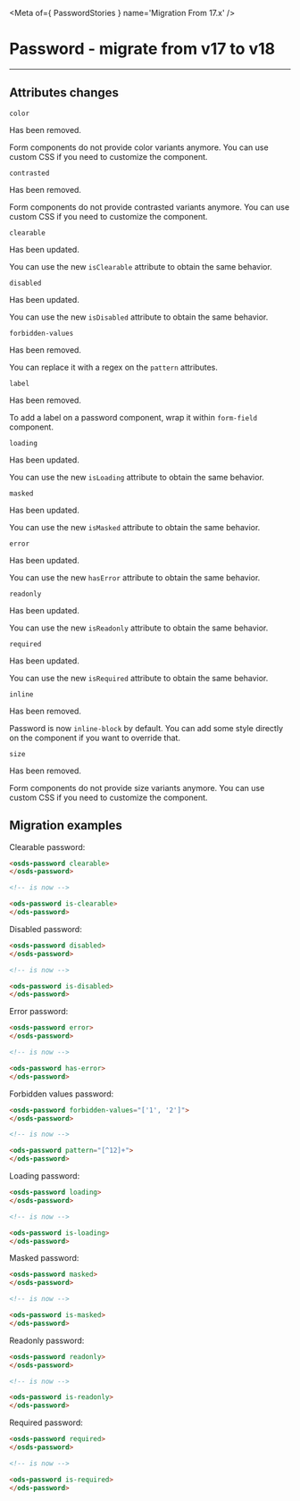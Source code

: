 
<Meta of={ PasswordStories } name='Migration From 17.x' />

# Password - migrate from v17 to v18
----

## Attributes changes

`color ` <ods-badge size="sm" color="critical" label="Removed"></ods-badge>

Has been removed.

Form components do not provide color variants anymore.
You can use custom CSS if you need to customize the component.

`contrasted` <ods-badge size="sm" color="critical" label="Removed"></ods-badge>

Has been removed.

Form components do not provide contrasted variants anymore.
You can use custom CSS if you need to customize the component.

`clearable` <ods-badge size="sm" label="Updated"></ods-badge>

Has been updated.

You can use the new `isClearable` attribute to obtain the same behavior.

`disabled` <ods-badge size="sm" label="Updated"></ods-badge>

Has been updated.

You can use the new `isDisabled` attribute to obtain the same behavior.

`forbidden-values` <ods-badge size="sm" color="critical" label="Removed"></ods-badge>

Has been removed.

You can replace it with a regex on the `pattern` attributes.

`label` <ods-badge size="sm" color="critical" label="Removed"></ods-badge>

Has been removed.

To add a label on a password component, wrap it within `form-field` component.

`loading` <ods-badge size="sm" label="Updated"></ods-badge>

Has been updated.

You can use the new `isLoading` attribute to obtain the same behavior.

`masked` <ods-badge size="sm" label="Updated"></ods-badge>

Has been updated.

You can use the new `isMasked` attribute to obtain the same behavior.

`error` <ods-badge size="sm" label="Updated"></ods-badge>

Has been updated.

You can use the new `hasError` attribute to obtain the same behavior.

`readonly` <ods-badge size="sm" label="Updated"></ods-badge>

Has been updated.

You can use the new `isReadonly` attribute to obtain the same behavior.

`required` <ods-badge size="sm" label="Updated"></ods-badge>

Has been updated.

You can use the new `isRequired` attribute to obtain the same behavior.

`inline` <ods-badge size="sm" color="critical" label="Removed"></ods-badge>

Has been removed.

Password is now `inline-block` by default.
You can add some style directly on the component if you want to override that.

`size ` <ods-badge size="sm" color="critical" label="Removed"></ods-badge>

Has been removed.

Form components do not provide size variants anymore.
You can use custom CSS if you need to customize the component.

## Migration examples

Clearable password:
```html
<osds-password clearable>
</osds-password>

<!-- is now -->

<ods-password is-clearable>
</ods-password>
```

Disabled password:
```html
<osds-password disabled>
</osds-password>

<!-- is now -->

<ods-password is-disabled>
</ods-password>
```

Error password:
```html
<osds-password error>
</osds-password>

<!-- is now -->

<ods-password has-error>
</ods-password>
```

Forbidden values password:
```html
<osds-password forbidden-values="['1', '2']">
</osds-password>

<!-- is now -->

<ods-password pattern="[^12]+">
</ods-password>
```

Loading password:
```html
<osds-password loading>
</osds-password>

<!-- is now -->

<ods-password is-loading>
</ods-password>
```

Masked password:
```html
<osds-password masked>
</osds-password>

<!-- is now -->

<ods-password is-masked>
</ods-password>
```

Readonly password:
```html
<osds-password readonly>
</osds-password>

<!-- is now -->

<ods-password is-readonly>
</ods-password>
```

Required password:
```html
<osds-password required>
</osds-password>

<!-- is now -->

<ods-password is-required>
</ods-password>
```
